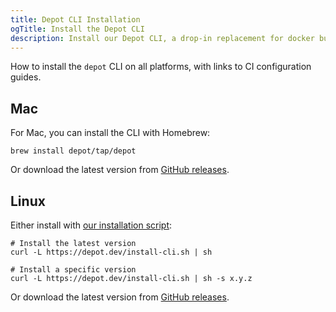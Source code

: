 ```yaml
---
title: Depot CLI Installation
ogTitle: Install the Depot CLI
description: Install our Depot CLI, a drop-in replacement for docker build.
---
```


How to install the `depot` CLI on all platforms, with links to CI configuration guides.

## Mac

For Mac, you can install the CLI with Homebrew:

```shell
brew install depot/tap/depot
```

Or download the latest version from [GitHub releases](https://github.com/depot/cli/releases).

## Linux

Either install with [our installation script](https://depot.dev/install-cli.sh):

```shell
# Install the latest version
curl -L https://depot.dev/install-cli.sh | sh

# Install a specific version
curl -L https://depot.dev/install-cli.sh | sh -s x.y.z
```

Or download the latest version from [GitHub releases](https://github.com/depot/cli/releases).
